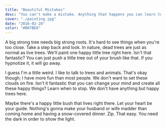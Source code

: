 ```yaml
---
title: "Beautiful Mistakes"
desc: "You can't make a mistake. Anything that happens you can learn to use and make something beautiful out of it."
cover: "./painting.jpg"
date: "2016-02-28"
color: "#B07BE8"
---
```



A big strong tree needs big strong roots. It's hard to see things when you're too close. Take a step back and look. In nature, dead trees are just as normal as live trees. We'll paint one happy little tree right here. Isn't that fantastic? You can just push a little tree out of your brush like that. If you hypnotize it, it will go away.  

I guess I'm a little <AwesomeLink>weird</AwesomeLink>. I like to talk to trees and animals. That's okay though; I have more fun than most people. We don't want to set these clouds on fire. Isn't it fantastic that you can change your mind and create all these happy things? Learn when to stop. We don't have anything but happy trees here.  

Maybe there's a happy little bush that lives right there. Let your heart be your guide. Nothing's gonna make your husband or wife madder than coming home and having a snow-covered dinner. Zip. That easy. You need the dark in order to show the light.  


